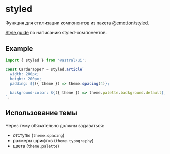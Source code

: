 
<Meta title="Components/Styles/styled" />

# styled

Функция для стилизации компонентов из пакета [@emotion/styled](https://emotion.sh/docs/styled).

[Style guide]() по написанию styled-компонентов.

## Example

```ts
import { styled } from '@astral/ui';

const CardWrapper = styled.article`
  width: 200px;
  height: 200px;
  padding: ${({ theme }) => theme.spacing(4)};

  background-color: ${({ theme }) => theme.palette.background.default};
`;
```

## Использование темы
Через тему обязательно должны задаваться:
- отступы (```theme.spacing```)
- размеры шрифтов (```theme.typography```)
- цвета (```theme.palette```)
